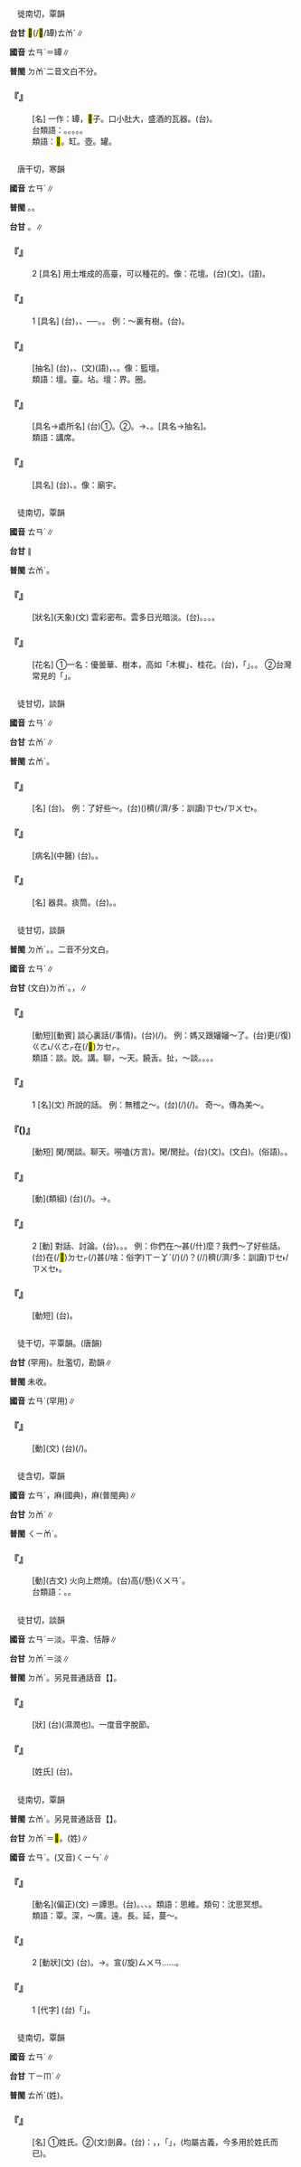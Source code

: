 
=={{ruby|<mark>&#xf976d;</mark>|ㄊㄢˊ}}==

　徙南切，覃韻

'''台甘''' <mark>&#xf976c;</mark>(/<mark>&#xf976f;</mark>/罈)<rt>ㄊㆰˊ</rt>∥

'''國音''' <rt>ㄊㄢˊ</rt>＝罈∥

'''普閩''' <rt>ㄉㆰˊ</rt>{{ruby|、|ㄊㆰˊ}}二音文白不分。

    

==='''『{{ruby|<mark>&#xf976d;</mark>|ㄊㄢˊ}}』'''===
: [名] 一作：罈，<mark>&#xf976d;</mark>子。口小肚大，盛酒的瓦器。(台){{ruby|酒|ㄐㄧㄨˋ}}{{ruby|<mark>&#xf976d;</mark>|ㄊㆰˊ}}。
:台類語：{{ruby|酒|ㄐㄧㄨˋ}}{{ruby|壺|ㆦˊ}}。{{ruby|酒|ㄐㄧㄨˋ}}{{ruby|罐|ㄍㄨㄢ˪}}。{{ruby|酒|ㄐㄧㄨˋ}}{{ruby|矸|ㄍㄢ}}。{{ruby|酒|ㄐㄧㄨˋ}}{{ruby|瓶|ㄅㄢˊ}}。{{ruby|甕|ㄤ˪}}{{ruby|仔|ㄚ}}。
:
:類語：<mark>&#xf976d;</mark>。缸。壺。罐。
:
    

=={{ruby|壇|ㄊㄢˊ}}==

　唐干切，寒韻

'''國音''' <rt>ㄊㄢˊ</rt>∥

'''普閩''' {{ruby|(文)|ㄉㄢˊ}}。{{ruby|(語)|ㄉㄨㆩˊ}}。

'''台甘''' {{ruby|(文)|ㄉㄢˊ}}。{{ruby|(語)|ㄉㄨㆩˊ}}∥

    

==='''『{{ruby|壇|ㄊㄢˊ}}』'''===
:2  [具名] 用土堆成的高臺，可以種花的。像：花壇。(台){{ruby|花|ㄏㄨㆤ}}{{ruby|壇|ㄉㄨㆩˊ}}(文)。{{ruby|花|ㄏㄨㆤ}}{{ruby|臺|ㄉㄞˊ}}{{ruby|仔|ㄚ}}(語)。
    

==='''『{{ruby|壇|ㄊㄢˊ}}』'''===
:1  [具名] (台){{ruby|古|ㄍㆦˋ}}{{ruby|早|ㄗㄚˋ}}{{ruby|疊|ㄊㄧㄚㆴ ͘}}{{ruby|土|ㄊㆦˊ}}{{ruby|石|ㄐㄧㄜㆷ ͘}}{{ruby|比|ㄅㄧˋ}}{{ruby|平|ㄅㆥˊ/ㄅㆪˊ}}{{ruby|地|ㄉㄨㆤ˫/ㄉㆤ˫}}{{ruby|較|ㄎㄚㆷ}}{{ruby|懸|ㄍㄨㄢˊ}}{{ruby|起|·ㄎㄧˋ}}{{ruby|來|·ㄌㄞˊ}}，{{ruby|用|ㄧㄥ˫/ㄧㆲ˫}}{{ruby|做|ㄗㄨㆤ˪/ㄗㄜ˪}}{{ruby|祭|ㄗㆤ˪}}{{ruby|祀|ㄙㄨ˫}}、{{ruby|誓|ㄙㆤ˪}}{{ruby|師|ㄙㄨ}}{{ruby|丌|ㆤ}}{{ruby|所|ㄙㆦˋ}}{{ruby|在|ㄗㄞ˫}}──{{ruby|高|ㄍㄜ}}{{ruby|臺|ㄉㄞˊ}}。{{ruby|發|ㄏㄨㄚㆵ}}{{ruby|展|ㄉㄧㄢˋ}}{{ruby|做|ㄗㄨㆤ˪/ㄗㄜ˪}}{{ruby|像|ㄑㄧㆫ˫/ㄑㄧㆧ˫}}{{ruby|天|ㄊㆪ}}{{ruby|壇|ㄉㄨㆩˊ}}{{ruby|一|ㄐㄧㆵ ͘}}{{ruby|座|ㄗㄜ˫}}{{ruby|高|ㄍㄨㄢˊ}}{{ruby|大|ㄉㄨㄚ˫}}{{ruby|丌|ㆤ}}{{ruby|建|ㄍㄧㄢ˪}}{{ruby|築|ㄉㄧㆦㆶ}}{{ruby|物|ㆠㄨㆵ ͘}}。 例：～裏有樹。(台){{ruby|天|ㄊㆪ}}{{ruby|壇|ㄉㄨㆩˊ}}{{ruby|內|ㄌㄞ˫}}{{ruby|有|ㄨ˫}}{{ruby|種|ㄐㄧㄥˋ}}{{ruby|樹|ㄑㄧㄨ˫}}{{ruby|仔|ㄚ}}。
    

==='''『{{ruby|文|ㄨㄣˊ}}{{ruby|壇|ㄊㄢˊ}}』'''===
: [抽名] (台){{ruby|由|ㄧㄨˊ}}{{ruby|講|ㄍㄤˋ}}{{ruby|壇|ㄉㄨㆩˊ}}{{ruby|丌|ㆤ}}{{ruby|壇|ㄉㄨㆩˊ}}{{ruby|轉|ㄗㄨㄢˋ}}{{ruby|義|ㆣㄧ˫}}，{{ruby|泛|ㄏㄨㄢ˪}}{{ruby|指|ㄐㄧˋ}}{{ruby|文|ㆠㄨㄣˊ}}{{ruby|學|ㄏㄚㆶ ͘}}、{{ruby|文|ㆠㄨㄣˊ}}{{ruby|化|ㄏㄨㄚ˪}}{{ruby|活|ㄏㄨㄚㆵ ͘}}{{ruby|動|ㄉㆲ˫}}{{ruby|丌|ㆤ}}{{ruby|圈|ㄎㄨㄢˊ}}(文){{ruby|/|ㄎㄨㄢ}}(語){{ruby|界|ㄍㄞ˪}}，{{ruby|兼|ㄍㄧㆰ}}{{ruby|指|ㄐㄧˋ}}{{ruby|有|ㄧㄨˋ}}{{ruby|關|ㄍㄨㄢ}}{{ruby|丌|ㆤ}}{{ruby|工|ㄍㄤ}}{{ruby|作|ㄗㆦㆶ}}、{{ruby|職|ㄐㄧㆵ}}{{ruby|業|ㆣㄧㄚㆴ ͘}}。像：籃壇。
:類語：壇。臺。坫。壇：界。圈。
:
    

==='''『{{ruby|講|ㄐㄧㄤˇ}}{{ruby|壇|ㄊㄢˊ}}』'''===
: [具名→處所名] (台)①{{ruby|講|ㄍㄤˋ}}{{ruby|演|ㄧㄢˋ}}{{ruby|臺|ㄉㄞˊ}}。②{{ruby|泛|ㄏㄨㄢ˪}}{{ruby|指|ㄐㄧˋ}}{{ruby|講|ㄍㆲˋ}}{{ruby|→|ㄍㆲ}}{{ruby|談|ㄉㆰˊ}}{{ruby|丌|ㆤ}}{{ruby|所|ㄙㆦˋ}}{{ruby|在|ㄗㄞ˫}}。→{{ruby|場|ㄉㄧㆧˊ/ㄉㄧㆫˊ}}{{ruby|所|ㄙㆦˋ}}、{{ruby|施|ㄒㄧ}}{{ruby|設|ㄒㄧㄚㆵ}}。[具名→抽名]。
:類語：講席。
:
    

==='''『{{ruby|道|ㄉㄠˋ}}{{ruby|壇|ㄊㄢˊ}}』'''===
: [具名] (台){{ruby|道|ㄉㄜ˫}}{{ruby|家|ㄍㄚ}}{{ruby|講|ㄍㄤˋ/ㄍㆲˋ}}{{ruby|道|ㄉㄜ˫}}{{ruby|施|ㄒㄧ}}{{ruby|法|ㄏㄨㄚㆵ}}、{{ruby|祭|ㄗㆤ˪}}{{ruby|祀|ㄙㄨ˫}}{{ruby|丌|ㆤ}}{{ruby|所|ㄙㆦˋ}}{{ruby|在|ㄗㄞ˫}}。像：廟宇。
    

=={{ruby|曇|ㄊㄢˊ}}==

　徒南切，覃韻

'''國音''' <rt>ㄊㄢˊ</rt>∥

'''台甘''' {{ruby|(文)|ㄊㆰˊ}}∥

'''普閩''' <rt>ㄊㆰˊ</rt>。

    

==='''『{{ruby|曇|ㄊㄢˊ}}』'''===
: [狀名](天象)(文) 雲彩密布。雲多日光暗淡。(台){{ruby|上|ㄑㄧㆫ˫/ㄑㄧㆧ˫}}{{ruby|雲|ㄏㄨㄣˊ}}。{{ruby|烏|ㆦ}}{{ruby|暗|ㆰ˪}}。{{ruby|天|ㄊㆪ}}{{ruby|色|ㄒㄧㆤㆶ}}{{ruby|暗|ㆰ˪}}{{ruby|淡|ㄉㆰ˪}}。{{ruby|烏|ㆦ}}{{ruby|陰|ㄧㆬ}}{{ruby|天|ㄊㆪ}}。
    

==='''『{{ruby|曇|ㄊㄢˊ}}{{ruby|花|ㄏㄨㄚ}}』'''===
: [花名] ①一名：優曇華、樹本，高如「木樨」、桂花。(台){{ruby|花|ㄏㄨㆤ}}{{ruby|隨|ㄙㄨㄧˊ}}{{ruby|開|ㄎㄨㄧ}}{{ruby|隨|ㄙㄨㄧˊ}}{{ruby|合|ㄏㄚㆴ ͘}}，{{ruby|所|ㄙㆦˋ}}{{ruby|以|ㄧˋ}}{{ruby|產|ㄙㄢˋ}}{{ruby|生|ㄒㄧㄥ}}「{{ruby|曇|ㄊㆰˊ}}{{ruby|花|ㄏㄨㆤ}}{{ruby|一|ㄧㆵ}}{{ruby|現|ㄏㄧㄢ˫}}」{{ruby|丌|ㆤ}}{{ruby|成|ㄒㄧㄥˊ}}{{ruby|語|ㆣㄨˋ/ㆣㄧˋ}}。{{ruby|盛|ㄒㄧㄥ˫}}{{ruby|行|ㄏㄧㄥˊ}}{{ruby|無|ㆠㄜˊ}}{{ruby|久|ㄍㄨˋ}}。 ②台灣常見的「{{ruby|瓊|ㄎㄧㄥ˫}}{{ruby|花|ㄏㄨㆤ}}」。
    

=={{ruby|痰|ㄊㄢˊ}}==

　徒甘切，談韻

'''國音''' <rt>ㄊㄢˊ</rt>∥

'''台甘''' <rt>ㄊㆰˊ</rt>∥

'''普閩''' <rt>ㄊㆰˊ</rt>。

    

==='''『{{ruby|痰|ㄊㄢˊ}}』'''===
: [名] (台){{ruby|痰|ㄊㆰˊ}}。 例：{{ruby|吐|ㄊㄨˇ}}了好些～。(台)({{ruby|吐|ㄊㆦ˪}}){{ruby|誠|ㄐㄧㆩˊ}}穧(/濟/多：訓讀)<rt>ㄗㆤ˫/ㄗㄨㆤ˫</rt>{{ruby|痰|ㄊㆰˊ}}。
    

==='''『{{ruby|痰|ㄊㄢˊ}}{{ruby|喘|ㄔㄨㄢˇ}}』'''===
: [病名](中醫) (台){{ruby|堵|ㄉㄨ˫}}{{ruby|痰|ㄊㆰˊ}}。{{ruby|積|ㄐㄧㆤㆶ}}{{ruby|痰|ㄊㆰˊ}}{{ruby|歹|ㄆㆮˋ/ㄆㄞˋ}}{{ruby|喘|ㄘㄨㄢ˪}}{{ruby|氣|ㄎㄨㄧ˪}}{{ruby|丌|ㆤ}}{{ruby|病|ㄅㆥ˫/ㄅㆪ˫}}。
    

==='''『{{ruby|痰|ㄊㄢˊ}}{{ruby|盂|ㄩˊ}}』'''===
: [名] 器具。痰筒。(台){{ruby|痰|ㄊㆰˊ}}{{ruby|壺|ㆦˊ}}。{{ruby|痰|ㄊㆰˊ}}{{ruby|罐|ㄍㄨㄢ˪}}。
    

=={{ruby|談|ㄊㄢˊ}}==

　徒甘切，談韻

'''普閩''' <rt>ㄉㆰˊ</rt>。{{ruby| |ㄊㆰˊ}}。二音不分文白。

'''國音''' <rt>ㄊㄢˊ</rt>∥

'''台甘''' (文白)<rt>ㄉㆰˊ</rt>。{{ruby|(語)|ㄊㄢˊ}}，{{ruby|亂|ㄌㄨㄢ˫}}{{ruby|談|ㄊㄢˊ}}∥

    

==='''『{{ruby|談|ㄊㄢˊ}}{{ruby|心|ㄒㄧㄣ}}』'''===
: [動短][動賓] 談心裏話(/事情)。(台){{ruby|講|ㄍㆲˋ}}{{ruby|→|ㄍㆲ}}{{ruby|心|ㄒㄧㆬ}}{{ruby|內|ㄌㄞ˫}}{{ruby|話|ㄨㆤ˫}}(/{{ruby|心|ㄒㄧㆬ}}{{ruby|腹|ㄅㄚㆶ}}{{ruby|話|ㄨㆤ˫}})。 例：媽又跟嬸嬸～了。(台){{ruby|阿|ㄚ}}{{ruby|母|ㆠㄨˋ}}更(/復)<rt>ㄍㄜ˪/ㄍㄜㆷ</rt>{{ruby|共|ㄍㄚㆷ}}{{ruby|阿|ㄚ}}{{ruby|嬸|ㄐㄧㆬˋ}}在(/<mark>&#xf9549;</mark>)<rt>ㄉㆤㆷ</rt>{{ruby|開|ㄎㄞ}}{{ruby|講|ㄍㄤˋ}}。
:類語：談。說。講。聊，～天。饒舌。扯，～談。{{ruby|叨|ㄉㄠ}}。{{ruby|嘮|ㄌㄠˋ}}。{{ruby|嘮|ㄌㄠˊ}}{{ruby|叨|·ㄉㄠ}}。
:
    

==='''『{{ruby|談|ㄊㄢˊ}}』'''===
:1  [名](文) 所說的話。 例：無稽之～。(台){{ruby|濫|ㄌㆰ˪}}{{ruby|糝|ㄙㆰˋ}}{{ruby|講|ㄍㆲˋ}}(/{{ruby|無|ㆠㄜˊ}}{{ruby|根|ㄍㄨㄣ/ㄍㄧㄣ}}{{ruby|無|ㆠㄜˊ}}{{ruby|據|ㄍㄧ˪/ㄍㄨ˪}}){{ruby|丌|ㆤ}}{{ruby|言|ㆣㄢˊ/ㆣㄧㄢˊ}}{{ruby|論|ㄌㄨㄣ˫}}(/{{ruby|話|ㄨㆤ˫}}{{ruby|語|ㆣㄨˋ/ㆣㄧ˫}})。 奇～。傳為美～。
    

==='''『{{ruby|談|ㄊㄢˊ}}{{ruby|天|ㄊㄧㄢ}}({{ruby|兒|ㄦ}})』'''===
: [動短] 閑/閒談。聊天。嘮嗑(方言)。閑/閒扯。(台){{ruby|談|ㄉㆰˊ}}{{ruby|天|ㄊㄧㄢ}}{{ruby|說|ㄙㄨㄚㆵ}}{{ruby|地|ㄉㄨㆤ˫/ㄉㆤ˫}}(文)。{{ruby|閒|ㄧㄥˊ}}{{ruby|談|ㄉㆰˊ}}(文白)。{{ruby|哈|ㄏㄚㆷ}}{{ruby|仙|ㄒㄧㄢ}}(俗語)。{{ruby|閒|ㄧㄥˊ}}{{ruby|閒|ㄧㄥˊ}}{{ruby|隨|ㄙㄨㄧˊ}}{{ruby|便|ㄅㄧㄢ˫}}{{ruby|講|ㄍㆲˋ}}{{ruby|→|ㄍㆲ}}{{ruby|一|ㄐㄧㆵ ͘}}{{ruby|寡|ㄍㄨㄚˋ}}{{ruby|日|ㆢㄧㆵ ͘/ㄌㄧㆵ ͘}}{{ruby|常|ㄒㄧㆲˊ}}{{ruby|話|ㄨㆤ˫}}。
    

==='''『{{ruby|談|ㄊㄢˊ}}{{ruby|話|ㄏㄨㄚˋ}}』'''===
: [動](類組) (台){{ruby|兩|ㄋㆭ˫}}{{ruby|個|ㆤˊ}}{{ruby|人|ㄌㄤˊ}}{{ruby|以|ㄧˋ}}{{ruby|上|ㄒㄧㆲ˫}}{{ruby|集|ㄐㄧㆴ ͘}}{{ruby|合|ㄏㄚㆴ ͘}}(/{{ruby|做|ㄗㄨㆤ˪/ㄗㄜ˪}}{{ruby|伙|ㄏㄨㆤˋ/ㄏㆤˋ/ㄏㄜˋ}}){{ruby|講|ㄍㆲˋ}}{{ruby|→|ㄍㆲ}}{{ruby|話|ㄨㆤ˫}}{{ruby|談|ㄉㆰˊ}}{{ruby|論|ㄌㄨㄣ˫}}。→{{ruby|發|ㄏㄨㄚㆵ}}{{ruby|表|ㄅㄧㄠˋ}}{{ruby|政|ㄐㄧㄥ˪}}{{ruby|治|ㄉㄧ˫}}{{ruby|上|ㄒㄧㆲ˫}}{{ruby|丌|ㆤ}}{{ruby|意|ㄧ˪}}{{ruby|見|ㄍㄧㄢ˪}}。
    

==='''『{{ruby|談|ㄊㄢˊ}}』'''===
:2  [動] 對話、討論。(台){{ruby|談|ㄉㆰˊ}}。{{ruby|對|ㄉㄨㄧ˪}}{{ruby|講|ㄍㆲˋ}}。{{ruby|講|ㄍㆲˋ}}{{ruby|→|ㄍㆲ}}{{ruby|話|ㄨㆤ˫}}。 例：你們在～甚(/什)麼？我們～了好些話。(台){{ruby|您|ㄌㄧㄣˋ}}在(/<mark>&#xf9549;</mark>)<rt>ㄉㆤㆷ</rt>{{ruby|談|ㄉㆰˊ}}(/{{ruby|講|ㄍㆲˋ}}{{ruby|→|ㄍㆲ}})甚(/啥：俗字)<rt>ㄒㄧㆩˋ</rt>{{ruby|載|ㄉㄞ˫}}(/{{ruby|戴|ㄉㄞ˪}}){{ruby|事|ㄐㄧ˪}}(/{{ruby|事|ㄉㄞ˫}}{{ruby|情|ㄐㄧ˪}})？{{ruby|<mark>&#xf8ee6;</mark>|ㆣㄨㄢˋ}}{{ruby|談|ㄉㆰˊ}}(/{{ruby|講|ㄍㆲˋ}}/{{ruby|會|ㄏㄨㆤ˫}}){{ruby|真|ㄐㄧㄣ}}穧(/濟/多：訓讀)<rt>ㄗㆤ˫/ㄗㄨㆤ˫</rt>{{ruby|話|ㄨㆤ˫}}。
    

==='''『{{ruby|談|ㄊㄢˊ}}{{ruby|判|ㄆㄢˋ}}』'''===
: [動短] (台){{ruby|談|ㄉㆰˊ}}{{ruby|判|ㄆㄨㆩ˪}}。
    

=={{ruby|倓|ㄊㄢˊ}}==

　徒干切，平覃韻。(唐韻)

'''台甘''' {{ruby|(文)|ㄉㆰˊ}}{{ruby|。|ㄉㆰ˫}}(罕用)。肚濫切，勘韻∥

'''普閩''' 未收。

'''國音''' <rt>ㄊㄢˊ</rt>(罕用)∥

    

==='''『{{ruby|倓|ㄊㄢˊ}}』'''===
: [動](文) (台){{ruby|感|ㄍㆰˋ}}{{ruby|覺|ㄍㄚㆶ}}{{ruby|安|ㄢ}}{{ruby|心|ㄒㄧㆬ}}{{ruby|無|ㆠㄜˊ}}{{ruby|懷|ㄏㄨㄞˊ}}{{ruby|疑|ㆣㄧˊ}}(/{{ruby|奇|ㄍㄧˊ}}{{ruby|怪|ㄍㄨㄞ˪}})。
    

=={{ruby|蕁|ㄊㄢˊ}}==

　徒含切，覃韻

'''國音''' <rt>ㄊㄢˊ</rt>{{ruby|。|ㄒㄩㄣˊ}}，{{ruby|蕁|ㄒㄩㄣˊ}}麻(國典){{ruby|。|ㄑㄧㄢˊ}}，{{ruby|蕁|ㄑㄧㄢˊ}}麻(普閩典)∥

'''台甘''' <rt>ㄉㆰˊ</rt>∥

'''普閩''' <rt>ㄑㄧㆰˊ</rt>。

    

==='''『{{ruby|蕁|ㄊㄢˊ}}』'''===
: [動](古文) 火向上燃燒。(台){{ruby|火|ㄏㆤˋ/ㄏㄨㆤˋ/ㄏㄜˋ}}{{ruby|舌|ㄐㄧㆷ ͘}}{{ruby|蕁|ㄉㆰˊ}}{{ruby|→|ㄒㄧㄢ/ㄒㄧㆰˊ}}高(/懸)<rt>ㄍㄨㄢˊ</rt>。
:台類語：{{ruby|伸|ㄘㄨㄣ}}。{{ruby|爁|ㄋㄚ˪}}。
:
    

=={{ruby|澹|ㄊㄢˊ}}==

　徒甘切，談韻

'''國音''' <rt>ㄊㄢˊ</rt>{{ruby|。|ㄉㄢˋ}}＝淡。平澹、恬靜∥

'''台甘''' <rt>ㄉㆰˊ</rt>{{ruby|。|ㄉㆰ˫}}＝淡∥

'''普閩''' <rt>ㄉㆰˊ</rt>。另見普通話音【{{ruby|澹|ㄉㄢˋ}}】。

    

==='''『{{ruby|澹|ㄊㄢˊ}}』'''===
: [狀] (台){{ruby|澹|ㄉㆰˊ}}(濕潤也)。一度音字脫節。
    

==='''『{{ruby|澹|ㄊㄢˊ}}{{ruby|臺|ㄊㄞˊ}}』'''===
: [姓氏] (台){{ruby|兩|ㄋㆭ˫}}{{ruby|字|ㆢㄧ˫/ㄌㄧ˫}}{{ruby|姓|ㄒㆪ˪/ㄙㆥ˪}}。
    

=={{ruby|覃|ㄊㄢˊ}}==

　徒南切，覃韻

'''普閩''' <rt>ㄊㆰˊ</rt>。另見普通話音【{{ruby|覃|ㄑㄧㄣˊ}}】。

'''台甘''' <rt>ㄉㆰˊ</rt>{{ruby|。|ㄒㄧㆬˋ}}＝<mark>&#xf976b;</mark>。{{ruby|覃|ㄒㄧㆬˋ}}(姓)∥

'''國音''' <rt>ㄊㄢˊ</rt>。(又音)<rt>ㄑㄧㄣˊ</rt>∥

    

==='''『{{ruby|覃|ㄊㄢˊ}}{{ruby|思|ㄙ}}』'''===
: [動名](偏正)(文) ＝譚思。(台){{ruby|深|ㄑㄧㆬ}}{{ruby|思|ㄙㄨ}}。{{ruby|想|ㄒㄧㆫ˫/ㄒㄧㆧ˫}}{{ruby|去|ㄎㄧ˪}}{{ruby|真|ㄐㄧㄣ}}{{ruby|深|ㄑㄧㆬ}}、{{ruby|長|ㄉㆭˊ}}、{{ruby|遠|ㄏㆭ˫}}{{ruby|丌|ㆤ}}{{ruby|意|ㄧ˪}}{{ruby|思|ㄙㄨ˪}}。類語：思維。類句：沈思冥想。
:類語：覃。深，～廣。遠。長。延，蔓～。
:
    

==='''『{{ruby|覃|ㄊㄢˊ}}』'''===
:2  [動狀](文) (台){{ruby|長|ㄉㆭˊ}}{{ruby|長|ㄉㆭˊ}}{{ruby|丌|ㆤ}}{{ruby|款|ㄎㄨㄢˋ}}。→{{ruby|延|ㄧㄢˊ}}{{ruby|長|ㄉㆭˊ}}。宣(/旋)<rt>ㄙㄨㄢ</rt>{{ruby|到|ㄍㄠ˪}}……。
    

==='''『{{ruby|覃|ㄊㄢˊ}}』'''===
:1  [代字] (台){{ruby|電|ㄉㄧㄢ˫}}{{ruby|報|ㄅㄜ˪/ㄅㆦ˪}}「{{ruby|十|ㄗㄚㆴ ͘}}{{ruby|三|ㄙㆩ}}{{ruby|日|ㄌㄧㆵ ͘/ㆢㄧㆵ ͘}}」{{ruby|丌|ㆤ}}{{ruby|代|ㄉㄞ˫}}{{ruby|字|ㄌㄧ˫/ㆢㄧ˫}}。
    

=={{ruby|鐔|ㄊㄢˊ}}==

　徒南切，覃韻

'''國音''' <rt>ㄊㄢˊ</rt>∥

'''台甘''' <rt>ㄒㄧㆬˊ</rt>∥

'''普閩''' <rt>ㄊㆰˊ</rt>(姓)。

    

==='''『{{ruby|鐔|ㄊㄢˊ}}』'''===
: [名] ①姓氏。②(文)劍鼻。(台){{ruby|按|ㄢ˪}}：{{ruby|讀|ㄊㄚㆶ ͘}}{{ruby|鐔|ㄧㆬˊ/ㄒㄧㆬˊ}}，{{ruby|當|ㄉㆲ˪}}{{ruby|劍|ㄍㄧㆰ˪}}{{ruby|鼻|ㄆㆪ˫}}{{ruby|解|ㄍㄞˋ}}，{{ruby|讀|ㄊㄚㆶ ͘}}「{{ruby|鐔|ㄊㄢˊ}}」{{ruby|當|ㄉㆲ˪}}{{ruby|劍|ㄍㄧㆰ˪}}{{ruby|口|ㄎㄠˋ}}{{ruby|解|ㄍㄞˋ}}，(均屬古義，今多用於姓氏而已)。
    

